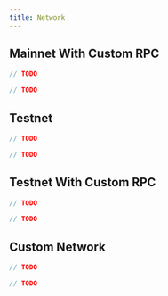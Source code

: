 ```yaml
---
title: Network
---
```




## Mainnet With Custom RPC



<!-- embedme network-mainnet-with-url.beacon.ts -->

```ts
// TODO
```

<!-- embedme network-mainnet-with-url.taquito.ts -->

```ts
// TODO
```



## Testnet



<!-- embedme network-edonet.beacon.ts -->

```ts
// TODO
```

<!-- embedme network-edonet.taquito.ts -->

```ts
// TODO
```



## Testnet With Custom RPC



<!-- embedme network-edonet-with-url.beacon.ts -->

```ts
// TODO
```

<!-- embedme network-edonet-with-url.taquito.ts -->

```ts
// TODO
```



## Custom Network



<!-- embedme network-custom-network.beacon.ts -->

```ts
// TODO
```

<!-- embedme network-custom-network.taquito.ts -->

```ts
// TODO
```


